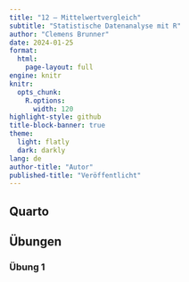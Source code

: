 ```yaml
---
title: "12 – Mittelwertvergleich"
subtitle: "Statistische Datenanalyse mit R"
author: "Clemens Brunner"
date: 2024-01-25
format:
  html:
    page-layout: full
engine: knitr
knitr:
  opts_chunk: 
    R.options:
      width: 120
highlight-style: github
title-block-banner: true
theme:
  light: flatly
  dark: darkly
lang: de
author-title: "Autor"
published-title: "Veröffentlicht"
---
```


## Quarto



## Übungen

### Übung 1

